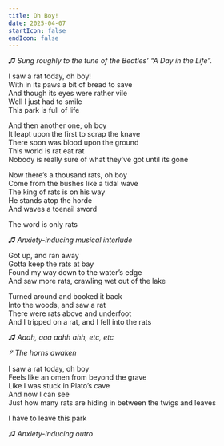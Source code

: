```yaml
---
title: Oh Boy!
date: 2025-04-07
startIcon: false
endIcon: false
---
```


_♫ Sung roughly to the tune of the Beatles’ “A Day in the Life”._

I saw a rat today, oh boy!\
With in its paws a bit of bread to save\
And though its eyes were rather vile\
Well I just had to smile\
This park is full of life

And then another one, oh boy\
It leapt upon the first to scrap the knave\
There soon was blood upon the ground\
This world is rat eat rat\
Nobody is really sure of what they’ve got until its gone

Now there’s a thousand rats, oh boy\
Come from the bushes like a tidal wave\
The king of rats is on his way\
He stands atop the horde\
And waves a toenail sword

The word is only rats

_♫ Anxiety-inducing musical interlude_

Got up, and ran away\
Gotta keep the rats at bay\
Found my way down to the water’s edge\
And saw more rats, crawling wet out of the lake

Turned around and booked it back\
Into the woods, and saw a rat\
There were rats above and underfoot\
And I tripped on a rat, and I fell into the rats

_♫ Aaah, aaa aahh ahh, etc, etc_

_𝄢 The horns awaken_

I saw a rat today, oh boy\
Feels like an omen from beyond the grave\
Like I was stuck in Plato’s cave\
And now I can see\
Just how many rats are hiding in between the twigs and leaves

I have to leave this park

_♫ Anxiety-inducing outro_
